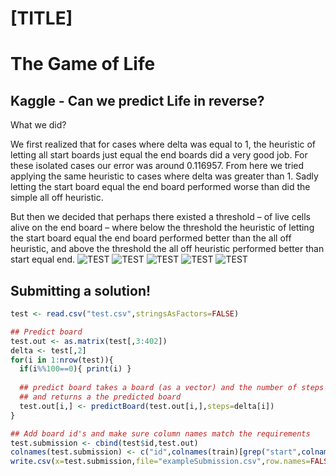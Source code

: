 [TITLE]
========================================================
The Game of Life
========================================================

Kaggle - Can we predict Life in reverse?
-------------------------------------------------------
What we did?

We first realized that for cases where delta was equal to 1, the heuristic of letting all start boards just equal the end boards did a very good job. For these isolated cases our error was around 0.116957. From here we tried applying the same heuristic to cases where delta was greater than 1. Sadly letting the start board equal the end board performed worse than did the simple all off heuristic. 

But then we decided that perhaps there existed a threshold -- of live cells alive on the end board -- where below the threshold the heuristic of letting the start board equal the end board performed better than the all off heuristic, and above the threshold the all off heuristic performed better than start equal end. 
![TEST](Delta1.png)
![TEST](Delta2.png)
![TEST](Delta3.png)
![TEST](Delta4.png)
![TEST](Delta5.png)

Submitting a solution!
-------------------------------------------------------
```r
test <- read.csv("test.csv",stringsAsFactors=FALSE)

## Predict board 
test.out <- as.matrix(test[,3:402])
delta <- test[,2]
for(i in 1:nrow(test)){
  if(i%%100==0){ print(i) }
  
  ## predict board takes a board (as a vector) and the number of steps backward to predict
  ## and returns a the predicted board
  test.out[i,] <- predictBoard(test.out[i,],steps=delta[i])
}

## Add board id's and make sure column names match the requirements
test.submission <- cbind(test$id,test.out)
colnames(test.submission) <- c("id",colnames(train)[grep("start",colnames(train))])
write.csv(x=test.submission,file="exampleSubmission.csv",row.names=FALSE)
```

